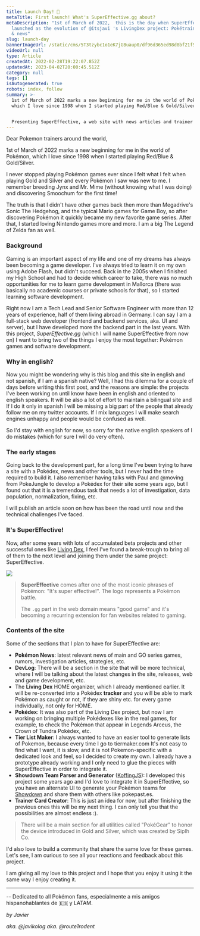 ```yaml
---
title: Launch Day! 🚀
metaTitle: First launch! What's SuperEffective.gg about?
metaDescription: "1st of March of 2022,  this is the day when SuperEffective.gg was first
  launched as the evolution of @itsjavi 's LivingDex project: Pokétrainer tools
  & news"
slug: launch-day
bannerImageUrl: /static/cms/5T3tzybc1o1eK7jGBuaup0/df96d365ed98d8bf21f59296c5fbfa6d/64577_main__87472.1617119829_auto_x2_colored.jpg
videoUrl: null
type: Article
createdAt: 2022-02-28T19:22:07.852Z
updatedAt: 2023-04-02T20:00:45.512Z
category: null
tags: []
isAutogenerated: true
robots: index, follow
summary: >-
  1st of March of 2022 marks a new beginning for me in the world of Pokémon,
  which I love since 1998 when I started playing Red/Blue & Gold/Silver.


  Presenting SuperEffective, a web site with news articles and trainer tools made with love, dedicated to the Pokémon community.
---
```


Dear Pokemon trainers around the world,

1st of March of 2022 marks a new beginning for me in the world of Pokémon, which I love since 1998 when I started playing Red/Blue & Gold/Silver.

I never stopped playing Pokémon games ever since I felt what I felt when playing Gold and Silver and every Pokémon I saw was new to me. I remember breeding Jynx and Mr. Mime (without knowing what I was doing) and discovering Smoochum for the first time!

The truth is that I didn't have other games back then more than Megadrive's Sonic The Hedgehog, and the typical Mario games for Game Boy, so after discovering Pokémon it quickly became my new favorite game series. After that, I started loving Nintendo games more and more. I am a big The Legend of Zelda fan as well.

### Background

Gaming is an important aspect of my life and one of my dreams has always been becoming a game developer. I've always tried to learn it on my own using Adobe Flash, but didn't succeed. Back in the 2005s when I finished my High School and had to decide which career to take, there was no much opportunities for me to learn game development in Mallorca (there was basically no academic courses or private schools for that), so I started learning software development.

Right now I am a Tech Lead and Senior Software Engineer with more than 12 years of experience, half of them living abroad in Germany. I can say I am a full-stack web developer (frontend and backend services, aka. UI and server), but I have developed more the backend part in the last years. With this project, _SuperEffective.gg_ (which I will name SuperEffective from now on) I want to bring two of the things I enjoy the most together: Pokémon games and software development.

### Why in english?

Now you might be wondering why is this blog and this site in english and not spanish, if I am a spanish native? Well, I had this dilemma for a couple of days before writing this first post, and the reasons are simple: the projects I've been working on until know have been in english and oriented to english speakers. It will be also a lot of effort to maintain a bilingual site and If I do it only in spanish I will be missing a big part of the people that already follow me on my twitter accounts. If I mix languages I will make search engines unhappy and people would be confused as well.

So I'd stay with english for now, so sorry for the native english speakers of I do mistakes (which for sure I will do very often).

### The early stages

Going back to the development part, for a long time I've been trying to have a site with a Pokédex, news and other tools, but I never had the time required to build it. I also remember having talks with Paul and @moving from PokeJungle to develop a Pokédex for their site some years ago, but I found out that it is a tremendous task that needs a lot of investigation, data population, normalization, fixing, etc.

I will publish an article soon on how has been the road until now and the technical challenges I've faced.

### It's SuperEffective!

Now, after some years with lots of accumulated beta projects and other successful ones like [Living Dex](https://itsjavi.com/livingdex/), I feel I've found a break-trough to bring all of them to the next level and joining them under the same project: SuperEffective.

![](/static/cms/5Kv02C1Rdt6lmtDthENz22/4a7496cdf450d6715d5aff0056f8bcb0/pokemon-its-super-effective.jpeg)

> **SuperEffective** comes after one of the most iconic phrases of Pokémon: "It's super effective!". The logo represents a Pokémon battle.
>
> The `.gg` part in the web domain means "good game" and it's becoming a recurring extension for fan websites related to gaming.

### Contents of the site

Some of the sections that I plan to have for SuperEffective are:

- **Pokémon News**: latest relevant news of main and GO series games, rumors, investigation articles, strategies, etc.
- **DevLog**: There will be a section in the site that will be more technical, where I will be talking about the latest changes in the site, releases, web and game development, etc.
- The **Living Dex** HOME organizer, which I already mentioned earlier. It will be re-converted into a Pokédex **tracker** and you will be able to mark Pokémon as caught or not, if they are shiny etc. for every game individually, not only for HOME.
- **Pokédex**: It was also part of the Living Dex project, but now I am working on bringing multiple Pokédexes like in the real games, for example, to check the Pokémon that appear in Legends Arceus, the Crown of Tundra Pokédex, etc.
- **Tier List Maker**: I always wanted to have an easier tool to generate lists of Pokemon, because every time I go to tiermaker.com It's not easy to find what I want, it is slow, and it is not Pokemon-specific with a dedicated look and feel, so I decided to create my own. I already have a prototype already working and I only need to glue the pieces with SuperEffective in order to integrate it.
- **Showdown Team Parser and Generator** ([KoffingJS](https://itsjavi.com/koffing/)): I developed this project some years ago and I'd love to integrate it in SuperEffective, so you have an alternate UI to generate your Pokémon teams for [Showdown](https://pokemonshowdown.com/) and share them with others like pokepast.es.
- **Trainer Card Creator**: This is just an idea for now, but after finishing the previous ones this will be my next thing. I can only tell you that the possibilities are almost endless :).

> There will be a main section for all utilities called "PokéGear" to honor the device introduced in Gold and Silver, which was created by Siplh Co.

I'd also love to build a community that share the same love for these games. Let's see, I am curious to see all your reactions and feedback about this project.

I am giving all my love to this project and I hope that you enjoy it using it the same way I enjoy creating it.

---

\-- Dedicated to all Pokémon fans, especialmente a mis amigos hispanohablantes de 🇪🇸 y LATAM.

_by Javier_

_aka. @javikolog aka. @route1rodent_
